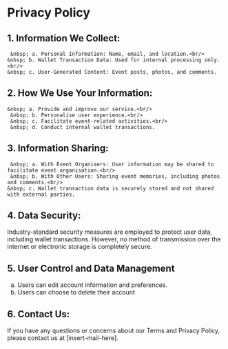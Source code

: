 # Privacy Policy

## 1. Information We Collect:

     &nbsp; a. Personal Information: Name, email, and location.<br/>
    &nbsp; b. Wallet Transaction Data: Used for internal processing only.<br/>
    &nbsp; c. User-Generated Content: Event posts, photos, and comments.

## 2. How We Use Your Information:

    &nbsp; a. Provide and improve our service.<br/>
     &nbsp; b. Personalise user experience.<br/>
     &nbsp; c. Facilitate event-related activities.<br/>
     &nbsp; d. Conduct internal wallet transactions.

## 3. Information Sharing:

     &nbsp; a. With Event Organisers: User information may be shared to facilitate event organisation.<br/>
     &nbsp; b. With Other Users: Sharing event memories, including photos and comments.<br/>
    &nbsp; c. Wallet transaction data is securely stored and not shared with external parties.

## 4. Data Security:

Industry-standard security measures are employed to protect user data, including wallet transactions. However, no method of transmission over the internet or electronic storage is completely secure.

## 5. User Control and Data Management

&nbsp; a. Users can edit account information and preferences.<br/>
&nbsp; b. Users can choose to delete their account

## 6. Contact Us:

If you have any questions or concerns about our Terms and Privacy Policy, please contact us at [insert-mail-here].
